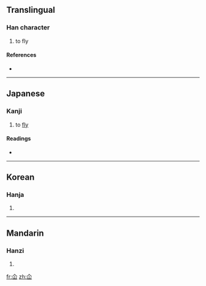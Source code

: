 ==Translingual==

===Han character===
{{Han char|rn=9|rad=人|as=03|sn=5|four=8077<sub>0</sub>|canj=人山 (OU), X人山 (XOU)}}

# to fly

====References====
* {{Han ref|kx=0092.140|dkj=00375|dj=0196.040|hdz=10111.070|uh=4EDA|ud=20186|bh=C96A|bd=51562}}

----

==Japanese==
{{attention|ja}}

===Kanji===
{{ja-kanji|grade=uc|rs=人03}}

# to [[fly]]

====Readings====
* {{ja-readings|on=[[けん]] (ken)|kun=[[とぶ]] (tobu)}}

----

==Korean==

===Hanja===
{{ko-hanja|hangeul=헌|rv=heon|mr=hŏn}}

# {{defn|Korean|sort=人03}}

----

==Mandarin==

===Hanzi===
{{cmn-hanzi|pin=[[xiān]] ([[xian1]])|wg=hsien<sup>1</sup>}}

# {{defn|Mandarin|sort=人03}}

[[fr:仚]]
[[zh:仚]]